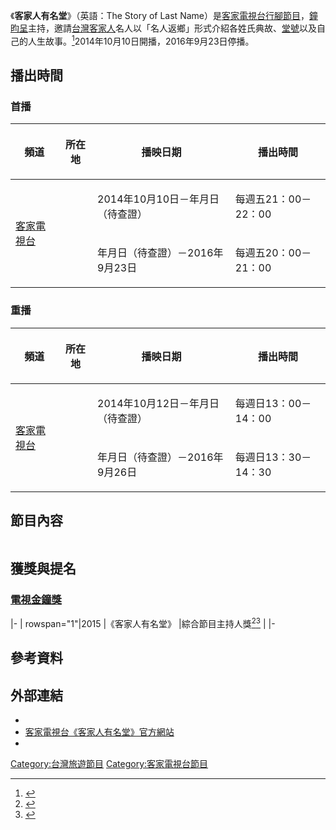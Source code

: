 {{expand|time=2015-11-03T12:15:00+00:00}}
{{refimprove|time=2015-11-03T12:15:00+00:00}}
{{Infobox television
| 名稱      = 客家人有名堂
| 原名      = The Story of Last Name
| 圖片      =
| 圖說      = 
| 分類      = [[行腳節目|行腳節目]]、[[外景節目|外景節目]]
| 主持      = [[鐘昀呈|鐘昀呈]]
| 旁白      = [[許儷齡|許儷齡]]
| 標語      = 
| 國家     = {{ROC}}
| 語言      = [[中華民國國語|國語]]
| 字幕      = [[中文|中文]]
| 製作人    = [[張敏哲|張敏哲]]
| 製作公司  = [[富苗傳播|富苗傳播]]
| 監製      = [[林曉蓓|林曉蓓]]
| 導演      = 張敏哲
| 剪輯      = [[蔡庚辛|蔡庚辛]]
| 攝影      = [[華泰傳播|華泰傳播]]
| 集數      = 42集
| 季數      = 3
| 每集長    = 60分鐘（含[[電視廣告|廣告]]）
| 播出國家  = {{TWN}}
| 頻道     =  [[客家電視台|客家電視台]]
| 開始      = {{start date|2014|10|10}}
| 結束      = {{end date|2016|9|23}}
| 官方網站  = http://activity.pts.org.tw/Hakka/thestoryoflastname/
}}

《'''客家人有名堂'''》（英語：The Story of Last Name）是[[客家電視台|客家電視台]][[行腳節目|行腳節目]]，[[鐘昀呈|鐘昀呈]]主持，邀請[[台灣客家人|台灣客家人]]名人以「名人返鄉」形式介紹各姓氏典故、[[堂號|堂號]]以及自己的人生故事。<ref>{{cite news|author=|title=「客家人有名堂」節目 介紹堂號由來|url=http://web.pts.org.tw/hakka/news/detail.php?id=114586|accessdate=2014-09-10|newspaper=客家新聞|date=2014-09-10|archive-date=2017-10-03|archive-url=https://web.archive.org/web/20171003174715/http://web.pts.org.tw/hakka/news/detail.php?id=114586}}</ref>2014年10月10日開播，2016年9月23日停播。

== 播出時間 ==
{{Note24hUTC+8}}
=== 首播 ===
{| class="wikitable" style="text-align:center"
|- 
!頻道||所在地||播映日期||播出時間
|- 
|rowspan=2|[[客家電視台|客家電視台]]||rowspan=2|{{TWN}}||2014年10月10日－年月日（待查證）||每週五21：00－22：00
|-
|年月日（待查證）－2016年9月23日||每週五20：00－21：00
|}
=== 重播 ===
{| class="wikitable" style="text-align:center"
|- 
!頻道||所在地||播映日期||播出時間
|- 
|rowspan=2|[[客家電視台|客家電視台]]||rowspan=2|{{TWN}}||2014年10月12日－年月日（待查證）||每週日13：00－14：00
|-
|年月日（待查證）－2016年9月26日||每週日13：30－14：30
|}
==節目內容==
{|class="wikitable" width="100%"
|-
|- style="background:cornflowerblue; color:white" align=center
|style="width:3%"|'''集數'''
|style="width:10%"|'''日期'''
|style="width:10%"|'''來賓'''
|style="width:10%"|'''主題'''
|-
|01||2014年10月10日||[[雷洪|雷洪]]||公館有名人 宋姓有名堂
|-
|02||2014年10月17日||[[孔鏘|孔鏘]]||南-{庄}-有名人 莊姓有名堂
|-
|03||2014年10月24日||[[徐薇|徐薇]]||苗栗有名人 鄭姓有名堂
|-
|04||2014年10月31日||[[曾國城|曾國城]]||內埔有名人 曾姓有名堂
|-
|05||2014年11月7日||[[澎澎_(藝人)|澎澎]]||北埔有名人 邱姓有名堂
|-
|06||2014年11月14日||[[葉佳修|葉佳修]]||花蓮有名人 葉姓有名堂
|-
|07||2014年11月21日||[[王治平|王治平]]||頭屋有名人 張姓有名堂
|-
|08||2014年11月28日||[[許仁杰|許仁-{杰}-]]||美濃有名人 美濃找名堂
|-
|09||2014年12月5日||[[徐樂眉|徐樂眉]]||高樹有名人 徐姓有名堂
|-
|10||2014年12月12日||[[羅時豐|羅時豐]]||三義有名人 羅姓有名堂
|-
|11||2014年12月19日||[[倪子鈞|倪子鈞]]||竹東有名人 倪姓找名堂
|-
|12||2014年12月26日||[[朱俐靜|朱俐靜]]||關西有名人 朱姓有名堂
|-
|13||2015年1月2日||[[胡盈禎|胡盈禎]]||苗栗有名人 胡姓有名堂
|-
| colspan=4 style="background:skyblue; color:black ;font-weight: bold;"|（第二季）
|-
|14||（待查證）||[[蔡詩萍|蔡詩萍]]||中壢有名人 蔡姓有名堂
|-
|15||（待查證）||[[戴家昀|戴家昀]]||湖口有名人 戴姓有名堂
|-
|16||（待查證）||[[楊小黎|楊小黎]]||萬巒有名人 楊姓有名堂
|-
|17||（待查證）||[[徐展元|徐展元]]||美濃有名人 徐姓有名堂
|-
|18||（待查證）||[[何嘉文|何嘉文]]||寶山有名人 何姓有名堂
|-
|19||（待查證）||[[安苡葳|安苡葳]]||卓蘭有名人 安姓有名堂
|-
|20||（待查證）||[[鍾欣怡|鍾欣怡]]||公館有名人 鍾姓有名堂
|-
|21||（待查證）||[[黃喬歆|黃喬歆]]||新屋有名人 黃姓有名堂
|-
|22||（待查證）||[[謝麗金|謝麗金]]||芎林有名人 謝姓有名堂
|-
|23||（待查證）||[[黃靖倫|黃靖倫]]||東勢有名人 黃姓有名堂
|-
|24||（待查證）||[[朱陸豪|朱陸豪]]||竹東有名人 朱姓有名堂
|-
|25||（待查證）||[[溫士凱|溫士凱]]||竹東有名人 溫姓有名堂
|-
|26||（待查證）||[[韋汝|韋汝]]||花蓮有名人 黃姓有名堂
|-
| colspan=4 style="background:skyblue; color:black ;font-weight: bold;"|（第三季）
|-
|27||2016年6月10日||[[紀言愷|紀言愷]]||苗栗有名人 劉姓有名堂
|-
|28||2016年6月17日||[[莎莎|莎莎]]||南投有名人 謝姓有名堂
|-
|29||2016年6月24日||[[閃亮三姊妹|閃亮三姊妹]]||桃園有名人 江姓有名堂
|-
|30||2016年7月1日||[[劉爾金|劉爾金]]||苗栗有名人 劉姓有名堂
|-
|31||2016年7月8日||[[謝淑薇|謝淑薇]]||新竹有名人 謝姓有名堂
|-
|32||2016年7月15日||[[廖苡喬|廖苡喬]]||新竹有名人 廖姓有名堂
|-
|33||2016年7月22日||[[邱德治|邱德治]]||苗栗有名人 邱姓有名堂
|-
|34||2016年7月29日||[[林小樓|林小樓]]||台北有名人 客家有名堂
|-
|35||2016年8月5日||[[張馨月|張馨月]]||苗栗有名人 張姓有名堂
|-
|36||2016年8月12日||[[王尹平|王尹平]]||美濃有名人 林姓有名堂
|-
|37||2016年8月19日||[[林芯儀|林芯儀]]||高樹有名人 邱姓有名堂
|-
|38||2016年8月26日||[[謝宇威|謝宇威]]||台北有名人 謝姓有名堂
|-
|39||2016年9月2日||[[朱海君|朱海君]]||美濃有名人 朱姓有名堂
|-
|40||2016年9月9日||[[彭立|彭立]]||新屋有名人 彭姓有名堂
|-
|41||2016年9月16日||[[黃子軒|黃子軒]]||新竹有名人 黃姓有名堂
|-
|42||2016年9月23日||[[伊正|伊正]]||富里有名人 王姓有名堂
|}

== 獲獎與提名 ==
=== [[第50屆金鐘獎|電視金鐘獎]] ===
{{awards table}}
|-
| rowspan="1"|2015
|《客家人有名堂》
|綜合節目主持人獎<ref>{{cite news|author=|title=小鐘被看見 歌不紅樂定位主持人|url=http://www.chinatimes.com/newspapers/20150925000754-260112|accessdate=2015-09-25|newspaper=中時電子報|date=2015-09-25|archive-date=2015-09-27|archive-url=https://web.archive.org/web/20150927000905/http://www.chinatimes.com/newspapers/20150925000754-260112|dead-url=no}}</ref><ref>{{cite news|author=|title=主持、表演突出 小鐘、嚴藝文入圍金鐘|url=http://web.pts.org.tw/hakka/news/detail.php?id=127824|accessdate=2020-02-13|newspaper=客家新聞|date=2015-09-25}}</ref>
|{{nom}}
|-
{{end}}

== 參考資料 ==
{{Reflist}}

== 外部連結 ==
* {{Facebook|客家人有名堂-1869103043357030}}
* [http://activity.pts.org.tw/Hakka/thestoryoflastname/ 客家電視台《客家人有名堂》官方網站]{{Wayback|url=http://activity.pts.org.tw/Hakka/thestoryoflastname/ |date=20151020052309 }}
* {{youtube|playlist=PLzgAweye8Ud7cDCzLZnwLu9t5-SyPi2k7|《客家人有名堂》完整影音欣賞}}

{{電視節目的變遷
|電視台= {{TWN}} [[客家電視台|客家電視台]]
|播放檔次= 每週五21：00－22：00
|節目名稱= 客家人有名堂<br/>（2014年10月10日－2016年9月23日）
|上一節目= －<br/>
|下一節目= [[任務客|任務客]]<br/>（2016年9月30日－）
}}

[[Category:台灣旅遊節目|Category:台灣旅遊節目]]
[[Category:客家電視台節目|Category:客家電視台節目]]